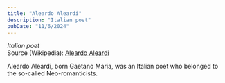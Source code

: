 ```yaml
---
title: "Aleardo Aleardi"
description: "Italian poet"
pubDate: "11/6/2024"
---
```


*Italian poet*  
Source (Wikipedia): [Aleardo Aleardi][1]

Aleardo Aleardi, born Gaetano Maria, was an Italian poet who belonged to the so-called Neo-romanticists.

[1]: https://en.wikipedia.org/wiki/Aleardo_Aleardi

